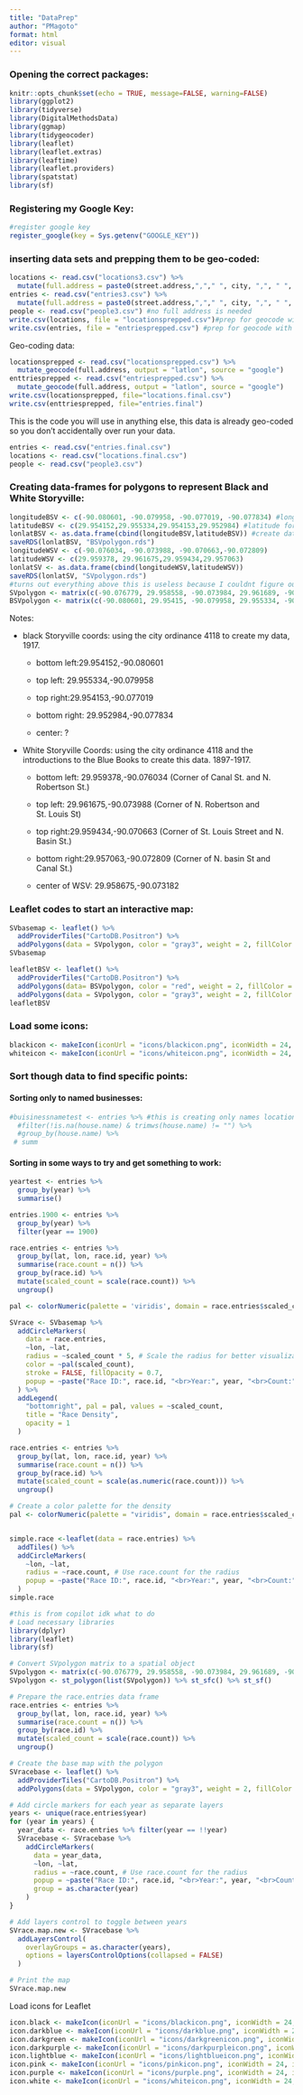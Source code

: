 ```yaml
---
title: "DataPrep"
author: "PMagoto"
format: html
editor: visual
---
```


### Opening the correct packages:

```r
knitr::opts_chunk$set(echo = TRUE, message=FALSE, warning=FALSE)
library(ggplot2) 
library(tidyverse)
library(DigitalMethodsData)
library(ggmap)
library(tidygeocoder)
library(leaflet)
library(leaflet.extras)
library(leaftime)
library(leaflet.providers)
library(spatstat)
library(sf)
```

### Registering my Google Key:

```r
#register google key 
register_google(key = Sys.getenv("GOOGLE_KEY"))
```

### inserting data sets and prepping them to be geo-coded:

```r
locations <- read.csv("locations3.csv") %>% 
  mutate(full.address = paste0(street.address,","," ", city, ",", " ", state))
entries <- read.csv("entries3.csv") %>% 
  mutate(full.address = paste0(street.address,","," ", city, ",", " ", state))
people <- read.csv("people3.csv") #no full address is needed
write.csv(locations, file = "locationsprepped.csv")#prep for geocode with ful address and savw locally
write.csv(entries, file = "entriesprepped.csv") #prep for geocode with ful address and savw locally

```

Geo-coding data:

```r
locationsprepped <- read.csv("locationsprepped.csv") %>% 
  mutate_geocode(full.address, output = "latlon", source = "google")
enttriesprepped <- read.csv("entriesprepped.csv") %>% 
  mutate_geocode(full.address, output = "latlon", source = "google")
write.csv(locationsprepped, file="locations.final.csv")
write.csv(enttriesprepped, file="entries.final")
```

This is the code you will use in anything else, this data is already geo-coded so you don't accidentally over run your data.

```r
entries <- read.csv("entries.final.csv")
locations <- read.csv("locations.final.csv")
people <- read.csv("people3.csv")
```

### Creating data-frames for polygons to represent Black and White Storyville:

```r
longitudeBSV <- c(-90.080601, -90.079958, -90.077019, -90.077834) #longitude for the polygon
latitudeBSV <- c(29.954152,29.955334,29.954153,29.952984) #latitude for the polygon
lonlatBSV <- as.data.frame(cbind(longitudeBSV,latitudeBSV)) #create dataframe for the polygon
saveRDS(lonlatBSV, "BSVpolygon.rds")
longitudeWSV <- c(-90.076034, -90.073988, -90.070663,-90.072809)
latitudeWSV <- c(29.959378, 29.961675,29.959434,29.957063)
lonlatSV <- as.data.frame(cbind(longitudeWSV,latitudeWSV))
saveRDS(lonlatSV, "SVpolygon.rds")
#turns out everything above this is useless because I couldnt figure out how to save this in a conce manner so I have to load BELOW into EVERYTHING I do for leaflet unless someone can give me a better option. 
SVpolygon <- matrix(c(-90.076779, 29.958558, -90.073984, 29.961689, -90.070555, 29.959363, -90.073466, 29.956301, -90.076779, 29.958558), ncol = 2, byrow = TRUE) #opening AND CLOSING polygons to create full shpae, thats why ti wasnt working before
BSVpolygon <- matrix(c(-90.080601, 29.95415, -90.079958, 29.955334, -90.077019, 29.954153, -90.077834, 29.952984, -90.080601, 29.954152), ncol = 2, byrow = TRUE) #opening AND CLOSING polygons to create full shpae, thats why ti wasnt working before
```

Notes:

-   black Storyville coords: using the city ordinance 4118 to create my data, 1917.

    -   bottom left:29.954152,-90.080601

    -   top left: 29.955334,-90.079958

    -   top right:29.954153,-90.077019

    -   bottom right: 29.952984,-90.077834

    -   center: ?

-   White Storyville Coords: using the city ordinance 4118 and the introductions to the Blue Books to create this data. 1897-1917.

    -   bottom left: 29.959378,-90.076034 (Corner of Canal St. and N. Robertson St.)

    -   top left: 29.961675,-90.073988 (Corner of N. Robertson and St. Louis St)

    -   top right:29.959434,-90.070663 (Corner of St. Louis Street and N. Basin St.)

    -   bottom right:29.957063,-90.072809 (Corner of N. basin St and Canal St.)

    -   center of WSV: 29.958675,-90.073182

### Leaflet codes to start an interactive map:

```r
SVbasemap <- leaflet() %>% 
  addProviderTiles("CartoDB.Positron") %>%
  addPolygons(data = SVpolygon, color = "gray3", weight = 2, fillColor = "gray3", fillOpacity = 0.2)
SVbasemap
```

```r
leafletBSV <- leaflet() %>% 
  addProviderTiles("CartoDB.Positron") %>% 
  addPolygons(data= BSVpolygon, color = "red", weight = 2, fillColor = "red", fillOpacity = 0.2) %>% 
  addPolygons(data = SVpolygon, color = "gray3", weight = 2, fillColor = "gray3", fillOpacity = 0.2)
leafletBSV
```

### Load some icons:

```r
blackicon <- makeIcon(iconUrl = "icons/blackicon.png", iconWidth = 24, iconHeight = 24)
whiteicon <- makeIcon(iconUrl = "icons/whiteicon.png", iconWidth = 24, iconHeight = 24)
```

### Sort though data to find specific points:

#### Sorting only to named businesses:

```r
#buisinessnametest <- entries %>% #this is creating only names locations
  #filter(!is.na(house.name) & trimws(house.name) != "") %>%
  #group_by(house.name) %>% 
 # summ
```

#### Sorting in some ways to try and get something to work:

```r
yeartest <- entries %>% 
  group_by(year) %>% 
  summarise()

entries.1900 <- entries %>% 
  group_by(year) %>% 
  filter(year == 1900)

race.entries <- entries %>% 
  group_by(lat, lon, race.id, year) %>% 
  summarise(race.count = n()) %>% 
  group_by(race.id) %>% 
  mutate(scaled_count = scale(race.count)) %>% 
  ungroup()

pal <- colorNumeric(palette = 'viridis', domain = race.entries$scaled_count) 
```

```r

SVrace <- SVbasemap %>%
  addCircleMarkers(
    data = race.entries,
    ~lon, ~lat,
    radius = ~scaled_count * 5, # Scale the radius for better visualization
    color = ~pal(scaled_count),
    stroke = FALSE, fillOpacity = 0.7,
    popup = ~paste("Race ID:", race.id, "<br>Year:", year, "<br>Count:", race.count)
  ) %>%
  addLegend(
    "bottomright", pal = pal, values = ~scaled_count,
    title = "Race Density",
    opacity = 1
  )
```

```r
race.entries <- entries %>% 
  group_by(lat, lon, race.id, year) %>% 
  summarise(race.count = n()) %>% 
  group_by(race.id) %>% 
  mutate(scaled_count = scale(as.numeric(race.count))) %>% 
  ungroup()

# Create a color palette for the density
pal <- colorNumeric(palette = "viridis", domain = race.entries$scaled_count)


simple.race <-leaflet(data = race.entries) %>%
  addTiles() %>%
  addCircleMarkers(
    ~lon, ~lat,
    radius = ~race.count, # Use race.count for the radius
    popup = ~paste("Race ID:", race.id, "<br>Year:", year, "<br>Count:", race.count)
  )
simple.race
```

```r
#this is from copilot idk what to do 
# Load necessary libraries
library(dplyr)
library(leaflet)
library(sf)

# Convert SVpolygon matrix to a spatial object
SVpolygon <- matrix(c(-90.076779, 29.958558, -90.073984, 29.961689, -90.070555, 29.959363, -90.073466, 29.956301, -90.076779, 29.958558), ncol = 2, byrow = TRUE)
SVpolygon <- st_polygon(list(SVpolygon)) %>% st_sfc() %>% st_sf()

# Prepare the race.entries data frame
race.entries <- entries %>% 
  group_by(lat, lon, race.id, year) %>% 
  summarise(race.count = n()) %>% 
  group_by(race.id) %>% 
  mutate(scaled_count = scale(race.count)) %>% 
  ungroup()

# Create the base map with the polygon
SVracebase <- leaflet() %>% 
  addProviderTiles("CartoDB.Positron") %>%
  addPolygons(data = SVpolygon, color = "gray3", weight = 2, fillColor = "gray3", fillOpacity = 0.2)

# Add circle markers for each year as separate layers
years <- unique(race.entries$year)
for (year in years) {
  year_data <- race.entries %>% filter(year == !!year)
  SVracebase <- SVracebase %>%
    addCircleMarkers(
      data = year_data,
      ~lon, ~lat,
      radius = ~race.count, # Use race.count for the radius
      popup = ~paste("Race ID:", race.id, "<br>Year:", year, "<br>Count:", race.count),
      group = as.character(year)
    )
}

# Add layers control to toggle between years
SVrace.map.new <- SVracebase %>%
  addLayersControl(
    overlayGroups = as.character(years),
    options = layersControlOptions(collapsed = FALSE)
  )

# Print the map
SVrace.map.new
```

Load icons for Leaflet

```r
icon.black <- makeIcon(iconUrl = "icons/blackicon.png", iconWidth = 24, iconHeight = 24)
icon.darkblue <- makeIcon(iconUrl = "icons/darkblue.png", iconWidth = 24, iconHeight = 24)
icon.darkgreen <- makeIcon(iconUrl = "icons/darkgreenicon.png", iconWidth = 24, iconHeight = 24)
icon.darkpurple <- makeIcon(iconUrl = "icons/darkpurpleicon.png", iconWidth = 24, iconHeight = 24)
icon.lightblue <- makeIcon(iconUrl = "icons/lightblueicon.png", iconWidth = 24, iconHeight = 24)
icon.pink <- makeIcon(iconUrl = "icons/pinkicon.png", iconWidth = 24, iconHeight = 24)
icon.purple <- makeIcon(iconUrl = "icons/purple.png", iconWidth = 24, iconHeight = 24)
icon.white <- makeIcon(iconUrl = "icons/whiteicon.png", iconWidth = 24, iconHeight = 24)
```
